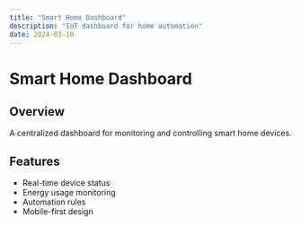```yaml
---
title: "Smart Home Dashboard"
description: "IoT dashboard for home automation"
date: 2024-03-10
---
```


# Smart Home Dashboard

## Overview

A centralized dashboard for monitoring and controlling smart home devices.

## Features

- Real-time device status
- Energy usage monitoring
- Automation rules
- Mobile-first design
